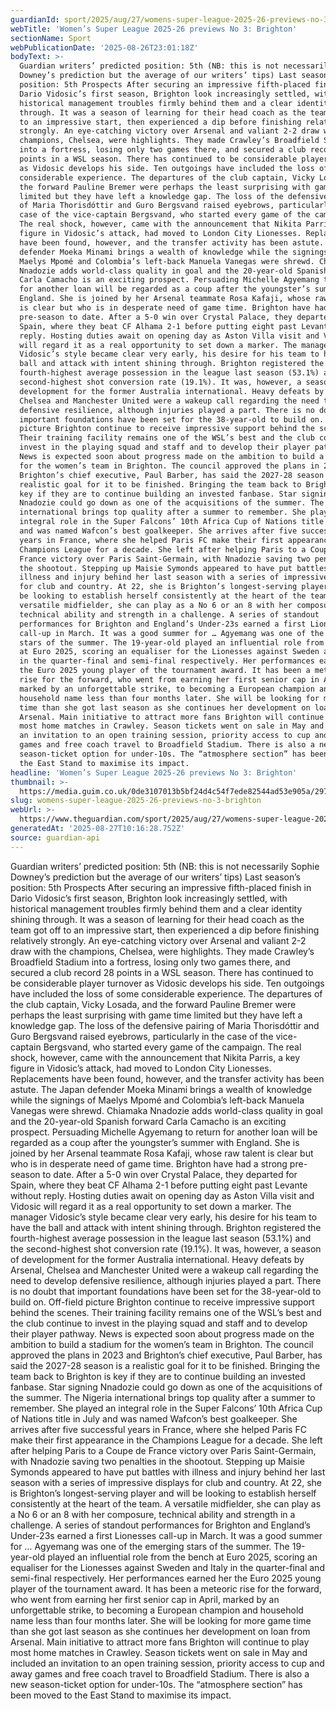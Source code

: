 ```yaml
---
guardianId: sport/2025/aug/27/womens-super-league-2025-26-previews-no-3-brighton
webTitle: 'Women’s Super League 2025-26 previews No 3: Brighton'
sectionName: Sport
webPublicationDate: '2025-08-26T23:01:18Z'
bodyText: >-
  Guardian writers’ predicted position: 5th (NB: this is not necessarily Sophie
  Downey’s prediction but the average of our writers’ tips) Last season’s
  position: 5th Prospects After securing an impressive fifth-placed finish in
  Dario Vidosic’s first season, Brighton look increasingly settled, with
  historical management troubles firmly behind them and a clear identity shining
  through. It was a season of learning for their head coach as the team got off
  to an impressive start, then experienced a dip before finishing relatively
  strongly. An eye-catching victory over Arsenal and valiant 2-2 draw with the
  champions, Chelsea, were highlights. They made Crawley’s Broadfield Stadium
  into a fortress, losing only two games there, and secured a club record 28
  points in a WSL season. There has continued to be considerable player turnover
  as Vidosic develops his side. Ten outgoings have included the loss of some
  considerable experience. The departures of the club captain, Vicky Losada, and
  the forward Pauline Bremer were perhaps the least surprising with game time
  limited but they have left a knowledge gap. The loss of the defensive pairing
  of Maria Thorisdóttir and Guro Bergsvand raised eyebrows, particularly in the
  case of the vice-captain Bergsvand, who started every game of the campaign.
  The real shock, however, came with the announcement that Nikita Parris, a key
  figure in Vidosic’s attack, had moved to London City Lionesses. Replacements
  have been found, however, and the transfer activity has been astute. The Japan
  defender Moeka Minami brings a wealth of knowledge while the signings of
  Maelys Mpomé and Colombia’s left-back Manuela Vanegas were shrewd. Chiamaka
  Nnadozie adds world-class quality in goal and the 20-year-old Spanish forward
  Carla Camacho is an exciting prospect. Persuading Michelle Agyemang to return
  for another loan will be regarded as a coup after the youngster’s summer with
  England. She is joined by her Arsenal teammate Rosa Kafaji, whose raw talent
  is clear but who is in desperate need of game time. Brighton have had a strong
  pre-season to date. After a 5-0 win over Crystal Palace, they departed for
  Spain, where they beat CF Alhama 2-1 before putting eight past Levante without
  reply. Hosting duties await on opening day as Aston Villa visit and Vidosic
  will regard it as a real opportunity to set down a marker. The manager
  Vidosic’s style became clear very early, his desire for his team to have the
  ball and attack with intent shining through. Brighton registered the
  fourth-highest average possession in the league last season (53.1%) and the
  second-highest shot conversion rate (19.1%). It was, however, a season of
  development for the former Australia international. Heavy defeats by Arsenal,
  Chelsea and Manchester United were a wakeup call regarding the need to develop
  defensive resilience, although injuries played a part. There is no doubt that
  important foundations have been set for the 38-year-old to build on. Off-field
  picture Brighton continue to receive impressive support behind the scenes.
  Their training facility remains one of the WSL’s best and the club continue to
  invest in the playing squad and staff and to develop their player pathway.
  News is expected soon about progress made on the ambition to build a stadium
  for the women’s team in Brighton. The council approved the plans in 2023 and
  Brighton’s chief executive, Paul Barber, has said the 2027-28 season is a
  realistic goal for it to be finished. Bringing the team back to Brighton is
  key if they are to continue building an invested fanbase. Star signing
  Nnadozie could go down as one of the acquisitions of the summer. The Nigeria
  international brings top quality after a summer to remember. She played an
  integral role in the Super Falcons’ 10th Africa Cup of Nations title in July
  and was named Wafcon’s best goalkeeper. She arrives after five successful
  years in France, where she helped Paris FC make their first appearance in the
  Champions League for a decade. She left after helping Paris to a Coupe de
  France victory over Paris Saint-Germain, with Nnadozie saving two penalties in
  the shootout. Stepping up Maisie Symonds appeared to have put battles with
  illness and injury behind her last season with a series of impressive displays
  for club and country. At 22, she is Brighton’s longest-serving player and will
  be looking to establish herself consistently at the heart of the team. A
  versatile midfielder, she can play as a No 6 or an 8 with her composure,
  technical ability and strength in a challenge. A series of standout
  performances for Brighton and England’s Under-23s earned a first Lionesses
  call-up in March. It was a good summer for … Agyemang was one of the emerging
  stars of the summer. The 19-year-old played an influential role from the bench
  at Euro 2025, scoring an equaliser for the Lionesses against Sweden and Italy
  in the quarter-final and semi-final respectively. Her performances earned her
  the Euro 2025 young player of the tournament award. It has been a meteoric
  rise for the forward, who went from earning her first senior cap in April,
  marked by an unforgettable strike, to becoming a European champion and
  household name less than four months later. She will be looking for more game
  time than she got last season as she continues her development on loan from
  Arsenal. Main initiative to attract more fans Brighton will continue to play
  most home matches in Crawley. Season tickets went on sale in May and included
  an invitation to an open training session, priority access to cup and away
  games and free coach travel to Broadfield Stadium. There is also a new
  season-ticket option for under-10s. The “atmosphere section” has been moved to
  the East Stand to maximise its impact.
headline: 'Women’s Super League 2025-26 previews No 3: Brighton'
thumbnail: >-
  https://media.guim.co.uk/0de3107013b5bf24d4c54f7ede82544ad53e905a/297_0_4400_3520/500.jpg
slug: womens-super-league-2025-26-previews-no-3-brighton
webUrl: >-
  https://www.theguardian.com/sport/2025/aug/27/womens-super-league-2025-26-previews-no-3-brighton
generatedAt: '2025-08-27T10:16:28.752Z'
source: guardian-api
---
```

Guardian writers’ predicted position: 5th (NB: this is not necessarily Sophie Downey’s prediction but the average of our writers’ tips) Last season’s position: 5th Prospects After securing an impressive fifth-placed finish in Dario Vidosic’s first season, Brighton look increasingly settled, with historical management troubles firmly behind them and a clear identity shining through. It was a season of learning for their head coach as the team got off to an impressive start, then experienced a dip before finishing relatively strongly. An eye-catching victory over Arsenal and valiant 2-2 draw with the champions, Chelsea, were highlights. They made Crawley’s Broadfield Stadium into a fortress, losing only two games there, and secured a club record 28 points in a WSL season. There has continued to be considerable player turnover as Vidosic develops his side. Ten outgoings have included the loss of some considerable experience. The departures of the club captain, Vicky Losada, and the forward Pauline Bremer were perhaps the least surprising with game time limited but they have left a knowledge gap. The loss of the defensive pairing of Maria Thorisdóttir and Guro Bergsvand raised eyebrows, particularly in the case of the vice-captain Bergsvand, who started every game of the campaign. The real shock, however, came with the announcement that Nikita Parris, a key figure in Vidosic’s attack, had moved to London City Lionesses. Replacements have been found, however, and the transfer activity has been astute. The Japan defender Moeka Minami brings a wealth of knowledge while the signings of Maelys Mpomé and Colombia’s left-back Manuela Vanegas were shrewd. Chiamaka Nnadozie adds world-class quality in goal and the 20-year-old Spanish forward Carla Camacho is an exciting prospect. Persuading Michelle Agyemang to return for another loan will be regarded as a coup after the youngster’s summer with England. She is joined by her Arsenal teammate Rosa Kafaji, whose raw talent is clear but who is in desperate need of game time. Brighton have had a strong pre-season to date. After a 5-0 win over Crystal Palace, they departed for Spain, where they beat CF Alhama 2-1 before putting eight past Levante without reply. Hosting duties await on opening day as Aston Villa visit and Vidosic will regard it as a real opportunity to set down a marker. The manager Vidosic’s style became clear very early, his desire for his team to have the ball and attack with intent shining through. Brighton registered the fourth-highest average possession in the league last season (53.1%) and the second-highest shot conversion rate (19.1%). It was, however, a season of development for the former Australia international. Heavy defeats by Arsenal, Chelsea and Manchester United were a wakeup call regarding the need to develop defensive resilience, although injuries played a part. There is no doubt that important foundations have been set for the 38-year-old to build on. Off-field picture Brighton continue to receive impressive support behind the scenes. Their training facility remains one of the WSL’s best and the club continue to invest in the playing squad and staff and to develop their player pathway. News is expected soon about progress made on the ambition to build a stadium for the women’s team in Brighton. The council approved the plans in 2023 and Brighton’s chief executive, Paul Barber, has said the 2027-28 season is a realistic goal for it to be finished. Bringing the team back to Brighton is key if they are to continue building an invested fanbase. Star signing Nnadozie could go down as one of the acquisitions of the summer. The Nigeria international brings top quality after a summer to remember. She played an integral role in the Super Falcons’ 10th Africa Cup of Nations title in July and was named Wafcon’s best goalkeeper. She arrives after five successful years in France, where she helped Paris FC make their first appearance in the Champions League for a decade. She left after helping Paris to a Coupe de France victory over Paris Saint-Germain, with Nnadozie saving two penalties in the shootout. Stepping up Maisie Symonds appeared to have put battles with illness and injury behind her last season with a series of impressive displays for club and country. At 22, she is Brighton’s longest-serving player and will be looking to establish herself consistently at the heart of the team. A versatile midfielder, she can play as a No 6 or an 8 with her composure, technical ability and strength in a challenge. A series of standout performances for Brighton and England’s Under-23s earned a first Lionesses call-up in March. It was a good summer for … Agyemang was one of the emerging stars of the summer. The 19-year-old played an influential role from the bench at Euro 2025, scoring an equaliser for the Lionesses against Sweden and Italy in the quarter-final and semi-final respectively. Her performances earned her the Euro 2025 young player of the tournament award. It has been a meteoric rise for the forward, who went from earning her first senior cap in April, marked by an unforgettable strike, to becoming a European champion and household name less than four months later. She will be looking for more game time than she got last season as she continues her development on loan from Arsenal. Main initiative to attract more fans Brighton will continue to play most home matches in Crawley. Season tickets went on sale in May and included an invitation to an open training session, priority access to cup and away games and free coach travel to Broadfield Stadium. There is also a new season-ticket option for under-10s. The “atmosphere section” has been moved to the East Stand to maximise its impact.
